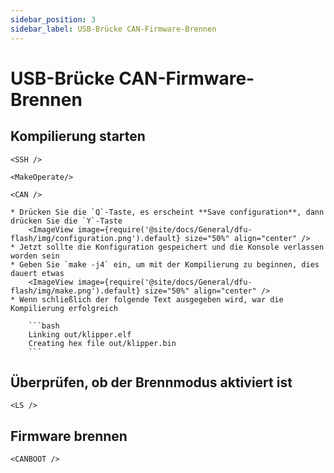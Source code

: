 ```yaml
---
sidebar_position: 3
sidebar_label: USB-Brücke CAN-Firmware-Brennen
---
```




# USB-Brücke CAN-Firmware-Brennen

## Kompilierung starten

    <SSH />

    <MakeOperate/>

    <CAN />

    * Drücken Sie die `Q`-Taste, es erscheint **Save configuration**, dann drücken Sie die `Y`-Taste
        <ImageView image={require('@site/docs/General/dfu-flash/img/configuration.png').default} size="50%" align="center" />
    * Jetzt sollte die Konfiguration gespeichert und die Konsole verlassen worden sein
    * Geben Sie `make -j4` ein, um mit der Kompilierung zu beginnen, dies dauert etwas
        <ImageView image={require('@site/docs/General/dfu-flash/img/make.png').default} size="50%" align="center" />
    * Wenn schließlich der folgende Text ausgegeben wird, war die Kompilierung erfolgreich

        ```bash
        Linking out/klipper.elf
        Creating hex file out/klipper.bin
        ```
    
## Überprüfen, ob der Brennmodus aktiviert ist


    <LS />

## Firmware brennen


    <CANBOOT />